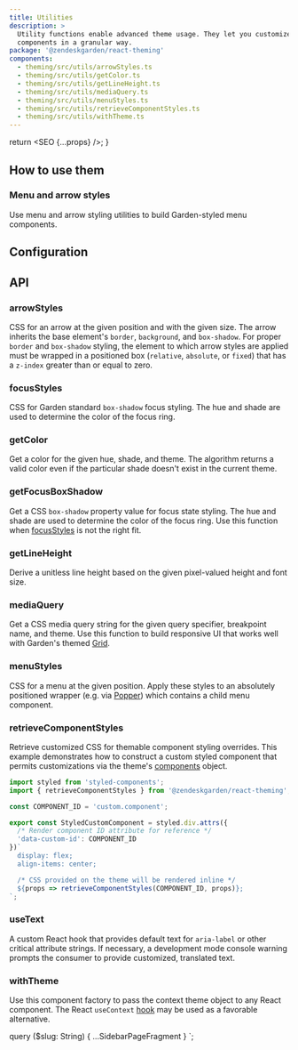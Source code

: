 ```yaml
---
title: Utilities
description: >
  Utility functions enable advanced theme usage. They let you customize
  components in a granular way.
package: '@zendeskgarden/react-theming'
components:
  - theming/src/utils/arrowStyles.ts
  - theming/src/utils/getColor.ts
  - theming/src/utils/getLineHeight.ts
  - theming/src/utils/mediaQuery.ts
  - theming/src/utils/menuStyles.ts
  - theming/src/utils/retrieveComponentStyles.ts
  - theming/src/utils/withTheme.ts
---
```



  return <SEO {...props} />;
}

## How to use them

### Menu and arrow styles

Use menu and arrow styling utilities to build Garden-styled menu components.


<CodeExample code={MenuArrowStylesCode}>
  <MenuArrowStyles />
</CodeExample>

## Configuration


<Configuration reactPackage={props.data.mdx.package} components={COMPONENTS} />

## API

### arrowStyles

CSS for an arrow at the given position and with the given size. The arrow
inherits the base element's `border`, `background`, and `box-shadow`. For
proper `border` and `box-shadow` styling, the element to which arrow styles
are applied must be wrapped in a positioned box (`relative`, `absolute`, or
`fixed`) that has a `z-index` greater than or equal to zero.

<PropSheet components={COMPONENTS} componentName="arrowStyles" headerName="Parameter" />

### focusStyles

CSS for Garden standard `box-shadow` focus styling. The hue and shade are used
to determine the color of the focus ring.

<PropSheet components={COMPONENTS} componentName="focusStyles" headerName="Parameter" />

### getColor

Get a color for the given hue, shade, and theme. The algorithm returns a
valid color even if the particular shade doesn't exist in the current theme.

<PropSheet components={COMPONENTS} componentName="getColor" headerName="Parameter" />

### getFocusBoxShadow

Get a CSS `box-shadow` property value for focus state styling. The hue and shade
are used to determine the color of the focus ring. Use this function when
[focusStyles](#focusstyles) is not the right fit.

<PropSheet components={COMPONENTS} componentName="getFocusBoxShadow" headerName="Parameter" />

### getLineHeight

Derive a unitless line height based on the given pixel-valued height and font size.

<PropSheet components={COMPONENTS} componentName="getLineHeight" headerName="Parameter" />

### mediaQuery

Get a CSS media query string for the given query specifier, breakpoint name,
and theme. Use this function to build responsive UI that works well with
Garden's themed [Grid](/components/grid).

<PropSheet components={COMPONENTS} componentName="mediaQuery" headerName="Parameter" />

### menuStyles

CSS for a menu at the given position. Apply these styles to an absolutely
positioned wrapper (e.g. via [Popper](https://popper.js.org/)) which contains
a child menu component.

<PropSheet components={COMPONENTS} componentName="menuStyles" headerName="Parameter" />

### retrieveComponentStyles

Retrieve customized CSS for themable component styling overrides. This
example demonstrates how to construct a custom styled component that permits
customizations via the theme's
[components](/components/theme-object#components) object.

```jsx
import styled from 'styled-components';
import { retrieveComponentStyles } from '@zendeskgarden/react-theming';

const COMPONENT_ID = 'custom.component';

export const StyledCustomComponent = styled.div.attrs({
  /* Render component ID attribute for reference */
  'data-custom-id': COMPONENT_ID
})`
  display: flex;
  align-items: center;

  /* CSS provided on the theme will be rendered inline */
  ${props => retrieveComponentStyles(COMPONENT_ID, props)};
`;
```

<PropSheet components={COMPONENTS} componentName="retrieveComponentStyles" headerName="Parameter" />

### useText

A custom React hook that provides default text for `aria-label` or other
critical attribute strings. If necessary, a development mode console warning
prompts the consumer to provide customized, translated text.

<PropSheet components={COMPONENTS} componentName="useText" headerName="Parameter" />

### withTheme

Use this component factory to pass the context theme object to any React
component. The React `useContext`
[hook](https://styled-components.com/docs/advanced#via-usecontext-react-hook)
may be used as a favorable alternative.

<PropSheet components={COMPONENTS} componentName="withTheme" headerName="Parameter" />


  query ($slug: String) {
    ...SidebarPageFragment
  }
`;
